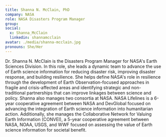 ```yaml
---
title: Shanna N. McClain, PhD
company: NASA
role: NASA Disasters Program Manager
group:
social:
  x: Shanna_McClain
  linkedin: shannamcclain
avatar: ./media/shanna-mcclain.jpg
pronouns: She/Her
---
```

Dr. Shanna N. McClain is the Disasters Program Manager for NASA's Earth Sciences Division. In this role, she leads a dynamic team to advance the use of Earth science information for reducing disaster risk, improving disaster response, and building resilience. She helps define NASA's role in resilience through the development of Earth Observation-focused approaches in fragile and crisis-affected areas and identifying strategic and non-traditional partnerships that can improve linkages between science and policy.
Shanna also manages two consortia at NASA. NASA Lifelines is a 6-year cooperative agreement between NASA and DevGlobal focused on advancing the integration of Earth science information into humanitarian action. Additionally, she manages the Collaborative Network for Valuing Earth Information (CONVEI), a 5-year cooperative agreement between NASA, NOAA, USGS, and WWF focused on assessing the value of Earth science information for societal benefit.